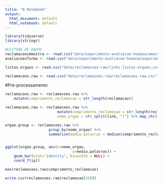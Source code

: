 ```yaml
---
title: "R Notebook"
output:
  html_document: default
  html_notebook: default
---
```



```r

library(tidyverse)
library(stringr)

#LEITURA DE DADOS
reclamacoesAmostra <- read.csv("data/experimento-avaliacao-humana/amostra-10-de-reclamacoes.csv")
avaliacoesTurma <- read.csv("data/experimento-avaliacao-humana/experimento-de-avaliacao.csv")

listas.orgaos <- read.csv("data/reclamacoes-raw/links-listas-orgaos.csv")

reclamacoes.raw <- read.csv("data/reclamacoes-raw/reclamacoes-raw.csv")
```


#Pré-processamento
```r

reclamacoes.raw <- reclamacoes.raw %>%  
    mutate(comprimento_reclamacao = str_length(reclamacao))

reclamacoes.raw <- reclamacoes.raw %>%
                        mutate(comprimento_reclamacao = str_length(reclamacao),
                        nome_orgao = str_split(link, "/") %>% map_chr(~ .[[5]]))


```

```r

orgao.group <- reclamacoes.raw %>%
                    group_by(nome_orgao) %>%
                    summarise(media.palavras = median(comprimento_reclamacao))


ggplot(orgao.group, aes(x=nome_orgao, 
                               y=media.palavras)) +
    geom_bar(stat="identity", binwidth = NULL) +
    coord_flip()

max(reclamacoes.raw$comprimento_reclamacao)

write.csv(reclamacoes.raw$reclamacao[256])

```

